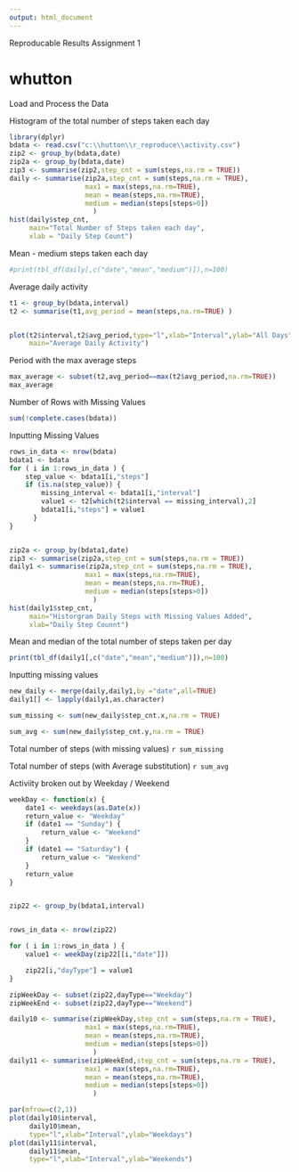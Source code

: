 ```yaml
---
output: html_document
---
```

Reproducable Results Assignment 1

whutton
================================

Load and Process the Data

Histogram of the total number of steps taken each day
```r
library(dplyr)
bdata <- read.csv("c:\\hutton\\r_reproduce\\activity.csv")
zip2 <- group_by(bdata,date)
zip2a <- group_by(bdata,date)
zip3 <- summarise(zip2,step_cnt = sum(steps,na.rm = TRUE))
daily <- summarise(zip2a,step_cnt = sum(steps,na.rm = TRUE),
                   max1 = max(steps,na.rm=TRUE),
                   mean = mean(steps,na.rm=TRUE),
                   medium = median(steps[steps>0])
                     )
hist(daily$step_cnt,
     main="Total Number of Steps taken each day",
     xlab = "Daily Step Count")

```


Mean - medium steps taken each day

```r
#print(tbl_df(daily[,c("date","mean","medium")]),n=100)
```

Average daily activity

```r
t1 <- group_by(bdata,interval)
t2 <- summarise(t1,avg_period = mean(steps,na.rm=TRUE) )


plot(t2$interval,t2$avg_period,type="l",xlab="Interval",ylab="All Days",
     main="Average Daily Activity")

```
Period with the max average steps
```r
max_average <- subset(t2,avg_period==max(t2$avg_period,na.rm=TRUE))
max_average
```

Number of Rows with Missing Values

```r
sum(!complete.cases(bdata))
```

Inputting Missing Values

```r
rows_in_data <- nrow(bdata)
bdata1 <- bdata
for ( i in 1:rows_in_data ) {
	step_value <- bdata1[i,"steps"]
	if (is.na(step_value)) {
		missing_interval <- bdata1[i,"interval"]
		value1 <- t2[which(t2$interval == missing_interval),2]
		bdata1[i,"steps"] = value1
      }
}


zip2a <- group_by(bdata1,date)
zip3 <- summarise(zip2a,step_cnt = sum(steps,na.rm = TRUE))
daily1 <- summarise(zip2a,step_cnt = sum(steps,na.rm = TRUE),
                   max1 = max(steps,na.rm=TRUE),
                   mean = mean(steps,na.rm=TRUE),
                   medium = median(steps[steps>0])
                     )
hist(daily1$step_cnt,
     main="Historgram Daily Steps with Missing Values Added",
     xlab="Daily Step Counnt")


```

Mean and median of the total number of steps taken per day

```r
print(tbl_df(daily1[,c("date","mean","medium")]),n=100)
```

Inputting missing values

```r
new_daily <- merge(daily,daily1,by ="date",all=TRUE)
daily1[] <- lapply(daily1,as.character)

```
 
```r
sum_missing <- sum(new_daily$step_cnt.x,na.rm = TRUE)
```

```r
sum_avg <- sum(new_daily$step_cnt.y,na.rm = TRUE)
```

Total number of steps (with missing values) `r sum_missing`

Total number of steps (with Average substitution) `r sum_avg`

Activiity broken out by Weekday / Weekend

```r
weekDay <- function(x) {
	date1 <- weekdays(as.Date(x))
	return_value <- "Weekday"
	if (date1 == "Sunday") {
		return_value <- "Weekend"
	}
	if (date1 == "Saturday") {
		return_value <- "Weekend"
	}
	return_value
}


zip22 <- group_by(bdata1,interval)


rows_in_data <- nrow(zip22)

for ( i in 1:rows_in_data ) {
	value1 <- weekDay(zip22[[i,"date"]])

	zip22[i,"dayType"] = value1
}

zipWeekDay <- subset(zip22,dayType=="Weekday")
zipWeekEnd <- subset(zip22,dayType=="Weekend")

daily10 <- summarise(zipWeekDay,step_cnt = sum(steps,na.rm = TRUE),
                   max1 = max(steps,na.rm=TRUE),
                   mean = mean(steps,na.rm=TRUE),
                   medium = median(steps[steps>0])
                     )
daily11 <- summarise(zipWeekEnd,step_cnt = sum(steps,na.rm = TRUE),
                   max1 = max(steps,na.rm=TRUE),
                   mean = mean(steps,na.rm=TRUE),
                   medium = median(steps[steps>0])
                     )

par(mfrow=c(2,1))
plot(daily10$interval,
     daily10$mean,
     type="l",xlab="Interval",ylab="Weekdays")
plot(daily11$interval,
     daily11$mean,
     type="l",xlab="Interval",ylab="Weekends")
```
